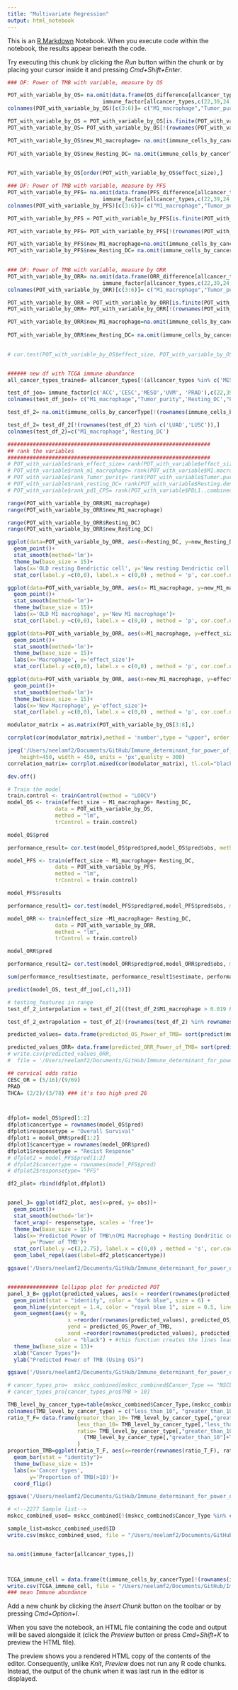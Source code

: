 ```yaml
---
title: "Multivariate Regression"
output: html_notebook
---
```


This is an [R Markdown](http://rmarkdown.rstudio.com) Notebook. When you execute code within the notebook, the results appear beneath the code. 

Try executing this chunk by clicking the *Run* button within the chunk or by placing your cursor inside it and pressing *Cmd+Shift+Enter*. 
<!--Run RMD files (s0,s1 and Figure1) before running it-->
<!--training and testing data preprocessing-->
```r
### DF: Power of TMB with variable, measure by OS

POT_with_variable_by_OS= na.omit(data.frame(OS_difference[allcancer_types,],
                              immune_factor[allcancer_types,c(22,39,24,37)]))
colnames(POT_with_variable_by_OS)[c(3:6)]= c("M1_macrophage","Tumor_purity",'Resting_DC',"PDL1_CPS")

POT_with_variable_by_OS = POT_with_variable_by_OS[is.finite(POT_with_variable_by_OS$effect_size),]
POT_with_variable_by_OS= POT_with_variable_by_OS[!(rownames(POT_with_variable_by_OS) %in% c('KIRC')),]

POT_with_variable_by_OS$new_M1_macrophage= na.omit(immune_cells_by_cancerType[rownames(POT_with_variable_by_OS),
                                                                        'Macrophages.M1'])
POT_with_variable_by_OS$new_Resting_DC= na.omit(immune_cells_by_cancerType[rownames(POT_with_variable_by_OS),
                                                                        'Dendritic.Cells.Resting'])

POT_with_variable_by_OS[order(POT_with_variable_by_OS$effect_size),]

### DF: Power of TMB with variable, measure by PFS
POT_with_variable_by_PFS= na.omit(data.frame(PFS_difference[allcancer_types,],
                              immune_factor[allcancer_types,c(22,39,24,37)]))
colnames(POT_with_variable_by_PFS)[c(3:6)]= c("M1_macrophage","Tumor_purity",'Resting_DC',"PDL1_CPS")

POT_with_variable_by_PFS = POT_with_variable_by_PFS[is.finite(POT_with_variable_by_PFS$effect_size),]

POT_with_variable_by_PFS= POT_with_variable_by_PFS[!(rownames(POT_with_variable_by_PFS) %in% c('KIRC')),]

POT_with_variable_by_PFS$new_M1_macrophage=na.omit(immune_cells_by_cancerType[rownames(POT_with_variable_by_PFS)                                                                               ,'Macrophages.M1'])
POT_with_variable_by_PFS$new_Resting_DC= na.omit(immune_cells_by_cancerType[rownames(POT_with_variable_by_PFS),
                                                                        'Dendritic.Cells.Resting'])

### DF: Power of TMB with variable, measure by ORR
POT_with_variable_by_ORR= na.omit(data.frame(ORR_difference[allcancer_types,],
                              immune_factor[allcancer_types,c(22,39,24,37)]))
colnames(POT_with_variable_by_ORR)[c(3:6)]= c("M1_macrophage","Tumor_purity",'Resting_DC',"PDL1_CPS")

POT_with_variable_by_ORR = POT_with_variable_by_ORR[is.finite(POT_with_variable_by_ORR$effect_size),]
POT_with_variable_by_ORR= POT_with_variable_by_ORR[!(rownames(POT_with_variable_by_ORR) %in%    c("OV",'COAD')),]

POT_with_variable_by_ORR$new_M1_macrophage=na.omit(immune_cells_by_cancerType[rownames(POT_with_variable_by_ORR)
                                                                             ,'Macrophages.M1'])
POT_with_variable_by_ORR$new_Resting_DC= na.omit(immune_cells_by_cancerType[rownames(POT_with_variable_by_ORR),
                                                                        'Dendritic.Cells.Resting'])

# cor.test(POT_with_variable_by_OS$effect_size, POT_with_variable_by_OS$Resting_DC, method = 'p')


###### new df with TCGA immune abundance
all_cancer_types_trained= allcancer_types[!(allcancer_types %in% c('MESO','STAD','SCLC'))]

test_df_joo= immune_factor[c('ACC','CESC','MESO','UVM', 'PRAD'),c(22,39,24,37)]
colnames(test_df_joo)= c("M1_macrophage","Tumor_purity",'Resting_DC',"PDL1_CPS")

test_df_2= na.omit(immune_cells_by_cancerType[!(rownames(immune_cells_by_cancerType) %in% all_cancer_types_trained),c('Macrophages.M1', "Dendritic.Cells.Resting")])

test_df_2= test_df_2[!(rownames(test_df_2) %in% c('LUAD','LUSC')),]
colnames(test_df_2)=c("M1_macrophage",'Resting_DC') 

```

```r
################################################################
## rank the variables
################################################################
# POT_with_variable$rank_effect_size= rank(POT_with_variable$effect_size)
# POT_with_variable$rank_m1_macrophage= rank(POT_with_variable$M1.macrophage.)
# POT_with_variable$rank_Tumor_purity= rank(POT_with_variable$Tumor.purity.)
# POT_with_variable$rank_resting_DC= rank(POT_with_variable$Resting.dendritic.cells.)
# POT_with_variable$rank_pd1_CPS= rank(POT_with_variable$PDL1..combined.positive.score.)
```

<!--Sanity check for modulator calculated by joo and from TCGA-->
```r
range(POT_with_variable_by_ORR$M1_macrophage)
range(POT_with_variable_by_ORR$new_M1_macrophage)

range(POT_with_variable_by_ORR$Resting_DC)
range(POT_with_variable_by_ORR$new_Resting_DC)

ggplot(data=POT_with_variable_by_ORR, aes(x=Resting_DC, y=new_Resting_DC))+
  geom_point()+
  stat_smooth(method='lm')+
  theme_bw(base_size = 15)+
  labs(x='OLD resting Dendrictic cell', y='New resting Dendrictic cell')+
  stat_cor(label.y =c(0,0), label.x = c(0,0) , method = 'p', cor.coef.name = 'rho', size=5)

ggplot(data=POT_with_variable_by_ORR, aes(x= M1_macrophage, y=new_M1_macrophage))+
  geom_point()+
  stat_smooth(method='lm')+
  theme_bw(base_size = 15)+
  labs(x='OLD M1 macrophage', y='New M1 macrophage')+
  stat_cor(label.y =c(0,0), label.x = c(0,0) , method = 'p', cor.coef.name = 'rho', size=5)

ggplot(data=POT_with_variable_by_ORR, aes(x=M1_macrophage, y=effect_size))+
  geom_point()+
  stat_smooth(method='lm')+
  theme_bw(base_size = 15)+
  labs(x='Macrophage', y='effect_size')+
  stat_cor(label.y =c(0,0), label.x = c(0,0) , method = 'p', cor.coef.name = 'rho', size=5)

ggplot(data=POT_with_variable_by_ORR, aes(x=new_M1_macrophage, y=effect_size))+
  geom_point()+
  stat_smooth(method='lm')+
  theme_bw(base_size = 15)+
  labs(x='New Macrophage', y='effect_size')+
  stat_cor(label.y =c(0,0), label.x = c(0,0) , method = 'p', cor.coef.name = 'rho', size=5)
```

<!-- Correlation Matrix visualization-->
```r
modulator_matrix = as.matrix(POT_with_variable_by_OS[3:8],)

corrplot(cor(modulator_matrix),method = 'number',type = "upper", order = "hclust", tl.col="black", tl.srt=30)

jpeg('/Users/neelamf2/Documents/GitHub/Immune_determinant_for_power_of_TMB/Result_fgures/correlation_matrix_4_features.jpeg',
    height=450, width = 450, units = 'px',quality = 300)
correlation_matrix= corrplot.mixed(cor(modulator_matrix), tl.col="black",tl.cex= 1, lower.col='black',number.cex= 1)

dev.off()
```

<!--# multivariate model-->
```r
# Train the model
train.control <- trainControl(method = "LOOCV")
model_OS <- train(effect_size ~ M1_macrophage+ Resting_DC,
               data = POT_with_variable_by_OS,
               method = "lm",
               trControl = train.control)

model_OS$pred

performance_result= cor.test(model_OS$pred$pred,model_OS$pred$obs, method = 's')[4]

model_PFS <- train(effect_size ~ M1_macrophage+ Resting_DC,
               data = POT_with_variable_by_PFS,
               method = "lm",
               trControl = train.control)

model_PFS$results

performance_result1= cor.test(model_PFS$pred$pred,model_PFS$pred$obs, method = 's')[4]

model_ORR <- train(effect_size ~M1_macrophage+ Resting_DC,
               data = POT_with_variable_by_ORR,
               method = "lm",
               trControl = train.control)

model_ORR$pred

performance_result2= cor.test(model_ORR$pred$pred,model_ORR$pred$obs, method = 's')[4]

sum(performance_result$estimate, performance_result1$estimate, performance_result2$estimate)/3

```
<!--Testing-->
```r
predict(model_OS, test_df_joo[,c(1,3)])

# testing_features in range
test_df_2_interpolation = test_df_2[((test_df_2$M1_macrophage > 0.019 & test_df_2$M1_macrophage < 0.085) & (test_df_2$Resting_DC < 0.03)),]

test_df_2_extrapolation = test_df_2[!(rownames(test_df_2) %in% rownames(test_df_2_interpolation)),]

predicted_values= data.frame(predicted_OS_Power_of_TMB= sort(predict(model_OS, test_df_2_interpolation), decreasing = T))

predicted_values_ORR= data.frame(predicted_ORR_Power_of_TMB= sort(predict(model_ORR, test_df_2_extrapolation), decreasing = T))
# write.csv(predicted_values_ORR, 
#  file = '/Users/neelamf2/Documents/GitHub/Immune_determinant_for_power_of_TMB/data/Model_prediction_orr.csv')

```

```r
## cervical odds ratio
CESC_OR = (5/16)/(9/69)
PRAD
THCA= (2/2)/(3/78) ### it's too high pred 26 




```

<!--# Visualization-->
```r
dfplot= model_OS$pred[1:2]
dfplot$cancertype = rownames(model_OS$pred)
dfplot$responsetype = "Overall Survival"
dfplot1 = model_ORR$pred[1:2]
dfplot1$cancertype = rownames(model_ORR$pred)
dfplot1$responsetype = "Recist Response"
# dfplot2 = model_PFS$pred[1:2]
# dfplot2$cancertype = rownames(model_PFS$pred)
# dfplot2$responsetype= "PFS"

df2_plot= rbind(dfplot,dfplot1)


panel_3= ggplot(df2_plot, aes(x=pred, y= obs))+
  geom_point()+
  stat_smooth(method='lm')+
  facet_wrap(~ responsetype, scales = 'free')+
  theme_bw(base_size = 15)+
  labs(x='Predicted Power of TMB\n(M1 Macrophage + Resting Dendritic cells)',
       y='Power of TMB')+
  stat_cor(label.y =c(3,2.75), label.x = c(0,0) , method = 's', cor.coef.name = 'rho', size=5)+
  geom_label_repel(aes(label=df2_plot$cancertype))

ggsave('/Users/neelamf2/Documents/GitHub/Immune_determinant_for_power_of_TMB/Result_fgures/model_pred_obs_POT_spearman.pdf', panel_3, height=5, width = 10, units = 'in', dpi = 500)


################ lollipop plot for predicted POT
panel_3_B= ggplot(predicted_values, aes(x = reorder(rownames(predicted_values), predicted_OS_Power_of_TMB), y = predicted_OS_Power_of_TMB)) +  
  geom_point(stat = "identity", color = "dark blue", size = 6) +
  geom_hline(yintercept = 1.4, color = "royal blue 1", size = 0.5, linetype= 'dotted')+
  geom_segment(aes(y = 0,
                   x =reorder(rownames(predicted_values), predicted_OS_Power_of_TMB),
                   yend = predicted_OS_Power_of_TMB,
                   xend =reorder(rownames(predicted_values), predicted_OS_Power_of_TMB) ),
               color = "black") + #this function creates the lines leading to points
  theme_bw(base_size = 13)+
  xlab("Cancer Types")+
  ylab("Predicted Power of TMB (Using OS)")

ggsave('/Users/neelamf2/Documents/GitHub/Immune_determinant_for_power_of_TMB/Result_fgures/lollipop_plot_predicted_POT_values.pdf', panel_3_B, height=5, width = 6, units = 'in', dpi = 500)

```
<!-- check propotion of  -->
```r

# cancer_types_pro=  mskcc_combined[mskcc_combined$Cancer_Type == "NSCLC",]
# cancer_types_pro[cancer_types_pro$TMB > 10]

TMB_level_by_cancer_type=table(mskcc_combined$Cancer_Type,(mskcc_combined$TMB >10))
colnames(TMB_level_by_cancer_type) = c("less_than_10", "greater_than_10")
ratio_T_F= data.frame(greater_than_10= TMB_level_by_cancer_type[,"greater_than_10"], 
                      less_than_10= TMB_level_by_cancer_type[,"less_than_10"],
                      ratio= TMB_level_by_cancer_type[,"greater_than_10"] / 
                        (TMB_level_by_cancer_type[,"greater_than_10"]+TMB_level_by_cancer_type[,"less_than_10"])
                      )
proportion_TMB=ggplot(ratio_T_F, aes(x=reorder(rownames(ratio_T_F), ratio), y= ratio, fill= ratio))+
  geom_bar(stat = "identity")+
  theme_bw(base_size = 15)+
  labs(x='Cancer types',
       y='Proportion of TMB(>10)')+
  coord_flip()

ggsave('/Users/neelamf2/Documents/GitHub/Immune_determinant_for_power_of_TMB/Result_fgures/Proportion_TMB_greater_10.pdf', proportion_TMB, height=5, width = 6, units = 'in', dpi = 500)


```
<!-- Tables-->
```r
# <!--2277 Sample list-->
mskcc_combined_used= mskcc_combined[!(mskcc_combined$Cancer_Type %in% c('Gastric','Mesothelioma',"SCLC",'Unknown primary')),]

sample_list=mskcc_combined_used$ID
write.csv(mskcc_combined_used, file = "/Users/neelamf2/Documents/GitHub/Immune_determinant_for_power_of_TMB/data/mskcc_dataset__used_for_analysis.csv")


na.omit(immune_factor[allcancer_types,])



TCGA_immune_cell = data.frame(t(immune_cells_by_cancerType[!(rownames(immune_cells_by_cancerType) %in% all_cancer_types_trained),]))
write.csv(TCGA_immune_cell, file = "/Users/neelamf2/Documents/GitHub/Immune_determinant_for_power_of_TMB/data/TCGA_Immune_cell_for_analysis.csv")
### mean Immune abundance


```




Add a new chunk by clicking the *Insert Chunk* button on the toolbar or by pressing *Cmd+Option+I*.

When you save the notebook, an HTML file containing the code and output will be saved alongside it (click the *Preview* button or press *Cmd+Shift+K* to preview the HTML file). 

The preview shows you a rendered HTML copy of the contents of the editor. Consequently, unlike *Knit*, *Preview* does not run any R code chunks. Instead, the output of the chunk when it was last run in the editor is displayed.

